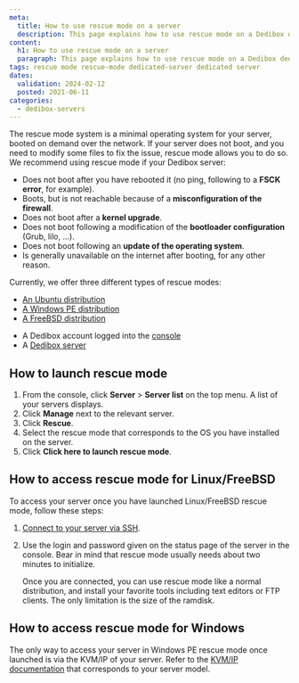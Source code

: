 ```yaml
---
meta:
  title: How to use rescue mode on a server 
  description: This page explains how to use rescue mode on a Dedibox dedicated server
content:
  h1: How to use rescue mode on a server 
  paragraph: This page explains how to use rescue mode on a Dedibox dedicated server
tags: rescue mode rescue-mode dedicated-server dedicated server
dates:
  validation: 2024-02-12
  posted: 2021-06-11
categories:
  - dedibox-servers
---
```


The rescue mode system is a minimal operating system for your server, booted on demand over the network. If your server does not boot, and you need to modify some files to fix the issue, rescue mode allows you to do so. We recommend using rescue mode if your Dedibox server:

  - Does not boot after you have rebooted it (no ping, following to a **FSCK error**, for example).
  - Boots, but is not reachable because of a **misconfiguration of the firewall**.
  - Does not boot after a **kernel upgrade**.
  - Does not boot following a modification of the **bootloader configuration** (Grub, lilo, …).
  - Does not boot following an **update of the operating system**.
  - Is generally unavailable on the internet after booting, for any other reason.

Currently, we offer three different types of rescue modes:

  - [An Ubuntu distribution](https://www.ubuntu.com/)
  - [A Windows PE distribution](https://technet.microsoft.com/en-us/library/cc766093(v=ws.10).aspx)
  - [A FreeBSD distribution](https://freebsd.org/)

<Macro id="requirements" />

- A Dedibox account logged into the [console](https://console.online.net)
- A [Dedibox server](/dedibox/dedicated-servers/how-to/order-a-server)

## How to launch rescue mode

1. From the console, click **Server** > **Server list** on the top menu. A list of your servers displays.
2. Click **Manage** next to the relevant server.
3. Click **Rescue**.
4. Select the rescue mode that corresponds to the OS you have installed on the server.
5. Click **Click here to launch rescue mode**.

## How to access rescue mode for Linux/FreeBSD

To access your server once you have launched Linux/FreeBSD rescue mode, follow these steps:

1. [Connect to your server via SSH](/dedibox/dedicated-servers/how-to/connect-to-server/#how-to-connect-via-ssh).
2. Use the login and password given on the status page of the server in the console. Bear in mind that rescue mode usually needs about two minutes to initialize.

    Once you are connected, you can use rescue mode like a normal distribution, and install your favorite tools including text editors or FTP clients. The only limitation is the size of the ramdisk.

## How to access rescue mode for Windows

The only way to access your server in Windows PE rescue mode once launched is via the KVM/IP of your server. Refer to the [KVM/IP documentation](/dedibox/kvm-over-ip/quickstart/) that corresponds to your server model.


